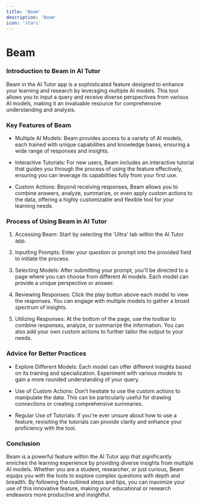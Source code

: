 ```yaml
---
title: 'Beam'
description: 'Beam'
icon: 'stars'
---
```


Beam
====

### Introduction to Beam in AI Tutor

Beam in the AI Tutor app is a sophisticated feature designed to enhance your learning and research by leveraging multiple AI models. This tool allows you to input a query and receive diverse perspectives from various AI models, making it an invaluable resource for comprehensive understanding and analysis.

### Key Features of Beam

-   Multiple AI Models: Beam provides access to a variety of AI models, each trained with unique capabilities and knowledge bases, ensuring a wide range of responses and insights.

-   Interactive Tutorials: For new users, Beam includes an interactive tutorial that guides you through the process of using the feature effectively, ensuring you can leverage its capabilities fully from your first use.

-   Custom Actions: Beyond receiving responses, Beam allows you to combine answers, analyze, summarize, or even apply custom actions to the data, offering a highly customizable and flexible tool for your learning needs.

### Process of Using Beam in AI Tutor

1.  Accessing Beam: Start by selecting the 'Ultra' tab within the AI Tutor app.

2.  Inputting Prompts: Enter your question or prompt into the provided field to initiate the process.

3.  Selecting Models: After submitting your prompt, you'll be directed to a page where you can choose from different AI models. Each model can provide a unique perspective or answer.

4.  Reviewing Responses: Click the play button above each model to view the responses. You can engage with multiple models to gather a broad spectrum of insights.

5.  Utilizing Responses: At the bottom of the page, use the toolbar to combine responses, analyze, or summarize the information. You can also add your own custom actions to further tailor the output to your needs.

### Advice for Better Practices

-   Explore Different Models: Each model can offer different insights based on its training and specialization. Experiment with various models to gain a more rounded understanding of your query.

-   Use of Custom Actions: Don't hesitate to use the custom actions to manipulate the data. This can be particularly useful for drawing connections or creating comprehensive summaries.

-   Regular Use of Tutorials: If you're ever unsure about how to use a feature, revisiting the tutorials can provide clarity and enhance your proficiency with the tool.

### Conclusion

Beam is a powerful feature within the AI Tutor app that significantly enriches the learning experience by providing diverse insights from multiple AI models. Whether you are a student, researcher, or just curious, Beam equips you with the tools to explore complex questions with depth and breadth. By following the outlined steps and tips, you can maximize your use of this innovative feature, making your educational or research endeavors more productive and insightful.
